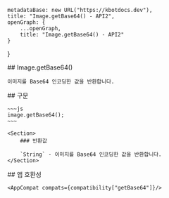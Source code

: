 
    metadataBase: new URL("https://kbotdocs.dev"),
    title: "Image.getBase64() - API2",
    openGraph: {
        ...openGraph,
        title: "Image.getBase64() - API2"
    }
}

<Section>
    ## Image.getBase64()

    이미지를 Base64 인코딩한 값을 반환합니다.
</Section>
<Section>
    ## 구문

    ~~~js
    image.getBase64();
    ~~~

    <Section>
        ### 반환값

        `String` - 이미지를 Base64 인코딩한 값을 반환합니다.
    </Section>
</Section>
<Section>
    ## 앱 호환성

    <AppCompat compats={compatibility["getBase64"]}/>
</Section>